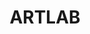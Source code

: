 ---
title: "ARTLAB"
client: "Hyundai"
subtitle: ""
description: ""
background: "hero.jpg"
tags: ['vr','installation','artwork']
---
